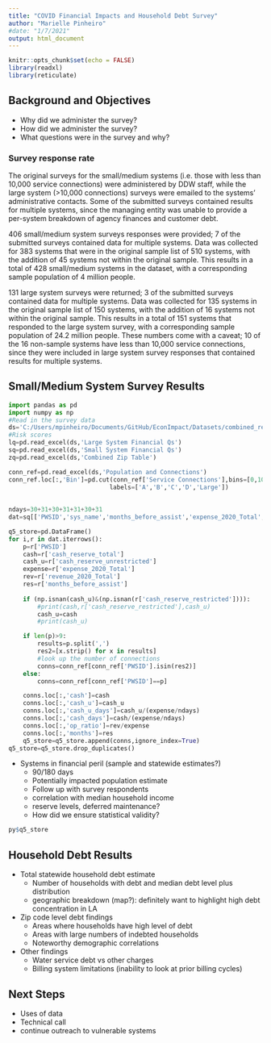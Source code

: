 ```yaml
---
title: "COVID Financial Impacts and Household Debt Survey"
author: "Marielle Pinheiro"
#date: "1/7/2021"
output: html_document
---
```


```r
knitr::opts_chunk$set(echo = FALSE)
library(readxl)
library(reticulate)
```

## Background and Objectives

- Why did we administer the survey?
- How did we administer the survey?
- What questions were in the survey and why?

### Survey response rate

The original surveys for the small/medium systems (i.e. those with less than 10,000 service connections) were administered by DDW staff, while the large system (>10,000 connections) surveys were emailed to the systems' administrative contacts. Some of the submitted surveys contained results for multiple systems, since the managing entity was unable to provide a per-system breakdown of agency finances and customer debt.

406 small/medium system surveys responses were provided; 7 of the submitted surveys contained data for multiple systems. Data was collected for 383 systems that were in the original sample list of 510 systems, with the addition of 45 systems not within the original sample. This results in a total of 428 small/medium systems in the dataset, with a corresponding sample population of 4 million people. 

131 large system surveys were returned; 3 of the submitted surveys contained data for multiple systems. Data was collected for 135 systems in the original sample list of 150 systems, with the addition of 16 systems not within the original sample. This results in a total of 151 systems that responded to the large system survey, with a corresponding sample population of 24.2 million people. These numbers come with a caveat; 10 of the 16 non-sample systems have less than 10,000 service connections, since they were included in large system survey responses that contained results for multiple systems.

## Small/Medium System Survey Results

```python
import pandas as pd
import numpy as np
#Read in the survey data
ds='C:/Users/mpinheiro/Documents/GitHub/EconImpact/Datasets/combined_results_w_pop.xlsx'
#Risk scores
lq=pd.read_excel(ds,'Large System Financial Qs')
sq=pd.read_excel(ds,'Small System Financial Qs')
zq=pd.read_excel(ds,'Combined Zip Table')

conn_ref=pd.read_excel(ds,'Population and Connections')
conn_ref.loc[:,'Bin']=pd.cut(conn_ref['Service Connections'],bins=[0,1045,3383,6458,10000,1000000000],
                            labels=['A','B','C','D','Large'])
                            
                            
ndays=30+31+30+31+31+30+31
dat=sq[['PWSID','sys_name','months_before_assist','expense_2020_Total','revenue_2020_Total','cash_reserve_restricted','cash_reserve_unrestricted','cash_reserve_total','Population','Service Connections']]

q5_store=pd.DataFrame()
for i,r in dat.iterrows():
    p=r['PWSID']
    cash=r['cash_reserve_total']
    cash_u=r['cash_reserve_unrestricted']
    expense=r['expense_2020_Total']
    rev=r['revenue_2020_Total']
    res=r['months_before_assist']
    
    if (np.isnan(cash_u)&(np.isnan(r['cash_reserve_restricted']))):
        #print(cash,r['cash_reserve_restricted'],cash_u)
        cash_u=cash
        #print(cash_u)

    if len(p)>9:
        results=p.split(',')
        res2=[x.strip() for x in results]
        #look up the number of connections
        conns=conn_ref[conn_ref['PWSID'].isin(res2)]
    else:
        conns=conn_ref[conn_ref['PWSID']==p]

    conns.loc[:,'cash']=cash
    conns.loc[:,'cash_u']=cash_u
    conns.loc[:,'cash_u_days']=cash_u/(expense/ndays)
    conns.loc[:,'cash_days']=cash/(expense/ndays)
    conns.loc[:,'op_ratio']=rev/expense
    conns.loc[:,'months']=res
    q5_store=q5_store.append(conns,ignore_index=True)
q5_store=q5_store.drop_duplicates()


```

- Systems in financial peril (sample and statewide estimates?)
  - 90/180 days
  - Potentially impacted population estimate
  - Follow up with survey respondents
  - correlation with median household income
  - reserve levels, deferred maintenance?
  - How did we ensure statistical validity?
  
  
```r
py$q5_store

```
## Household Debt Results

- Total statewide household debt estimate
  - Number of households with debt and median debt level plus distribution
  - geographic breakdown (map?): definitely want to highlight high debt concentration in LA
- Zip code level debt findings
  - Areas where households have high level of debt
  - Areas with large numbers of indebted households
  - Noteworthy demographic correlations
- Other findings
  - Water service debt vs other charges
  - Billing system limitations (inability to look at prior billing cycles)
  
## Next Steps

- Uses of data
- Technical call
- continue outreach to vulnerable systems